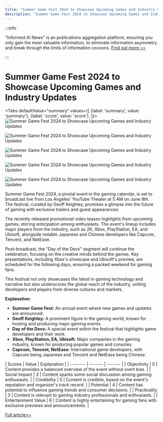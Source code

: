 ```yaml
---
title: "Summer Game Fest 2024 to Showcase Upcoming Games and Industry Updates"
description: "Summer Game Fest 2024 to Showcase Upcoming Games and Industry Updates"
---
```



:::info

"Informed AI News" is an publications aggregation platform, ensuring you only gain the most valuable information, to eliminate information asymmetry and break through the limits of information cocoons.  [Find out more >>](/)

:::

# Summer Game Fest 2024 to Showcase Upcoming Games and Industry Updates


<Tabs
	defaultValue="summary"
	values={[
	{label: 'summary', value: 'summary'},
	{label: 'score', value: 'score'},
]}>
<TabItem value="summary">
<img
  src="https://image.informedainews.com/2024/06/Vid-EOx-1717382887-0.jpg"
  alt="Summer Game Fest 2024 to Showcase Upcoming Games and Industry Updates"
/>

<img
  src="https://image.informedainews.com/2024/06/Vid-BLg-1717382887-1.jpg"
  alt="Summer Game Fest 2024 to Showcase Upcoming Games and Industry Updates"
/>

<img
  src="https://image.informedainews.com/2024/06/Vid-677-1717382887-2.jpg"
  alt="Summer Game Fest 2024 to Showcase Upcoming Games and Industry Updates"
/>

<img
  src="https://image.informedainews.com/2024/06/Vid-z4k-1717382887-3.jpg"
  alt="Summer Game Fest 2024 to Showcase Upcoming Games and Industry Updates"
/>

<img
  src="https://image.informedainews.com/2024/06/Vid-vgm-1717382887-4.jpg"
  alt="Summer Game Fest 2024 to Showcase Upcoming Games and Industry Updates"
/>



Summer Game Fest 2024, a pivotal event in the gaming calendar, is set to broadcast live from Los Angeles' YouTube Theater at 5 AM on June 8th. The festival, curated by Geoff Keighley, promises a glimpse into the future of gaming with exclusive trailers and guest appearances.

The recently released promotional video teases highlights from upcoming games, stirring anticipation among enthusiasts. The event's lineup includes major players from the industry, such as 2K, Xbox, PlayStation, EA, and Ubisoft, alongside notable Japanese and Chinese developers like Capcom, Tencent, and NetEase.

Post-broadcast, the "Day of the Devs" segment will continue the celebration, focusing on the creative minds behind the games. Key presentations, including Xbox's showcase and Ubisoft's preview, are scheduled for the following days, ensuring a packed weekend for gaming fans.

This festival not only showcases the latest in gaming technology and narrative but also underscores the global reach of the industry, uniting developers and players from diverse cultures and markets.

**Explanation:**
- **Summer Game Fest:** An annual event where new games and updates are announced.
- **Geoff Keighley:** A prominent figure in the gaming world, known for hosting and producing major gaming events.
- **Day of the Devs:** A special event within the festival that highlights game developers and their work.
- **Xbox, PlayStation, EA, Ubisoft:** Major companies in the gaming industry, known for producing popular games and consoles.
- **Capcom, Tencent, NetEase:** International game developers, with Capcom being Japanese and Tencent and NetEase being Chinese.
</TabItem>
<TabItem value="score">
	| Scores     | Value   | Explanation |
	| -------- | ------- | ------- |
	| Objectivity  | 5    | Content provides a balanced overview of the event without overt bias.    |
	| Social Impact | 3     | Content sparks some social discussion among gaming enthusiasts.    |
	| Credibility    | 5    | Content is credible, based on the event's reputation and organizer's track record.    |
	| Potential    | 4    | Content has potential to influence gaming trends and consumer decisions.    |
	| Practicality    | 3    | Content is relevant to gaming industry professionals and enthusiasts.    |
	| Entertainment Value    | 6    | Content is highly entertaining for gaming fans with exclusive previews and announcements.    |
</TabItem>
</Tabs>

[Full article>>](https://www.cnbeta.com.tw/articles/game/1433317.htm)
